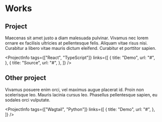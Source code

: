 
# Works

## Project

<LinkImage url="#" file="kayaking.png" title="Kayaking" />

Maecenas sit amet justo a diam malesuada pulvinar. Vivamus nec lorem ornare ex facilisis ultricies at pellentesque felis. Aliquam vitae risus nisi. Curabitur a libero vitae mauris dictum eleifend. Curabitur et porttitor sapien.

<ProjectInfo
  tags={["React", "TypeScript"]}
  links={[
    {
      title: "Demo",
      url: "#",
    },
    {
      title: "Source",
      url: "#",
    },
  ]}
/>

## Other project

<LinkImage url="#" file="adgp2019.png" title="ADGP 2019" />

Vivamus posuere enim orci, vel maximus augue placerat id. Proin non scelerisque leo. Mauris lacinia cursus leo. Phasellus pellentesque sapien, eu sodales orci vulputate.

<ProjectInfo
  tags={["Wagtail", "Python"]}
  links={[
    {
      title: "Demo",
      url: "#",
    },
  ]}
/>
